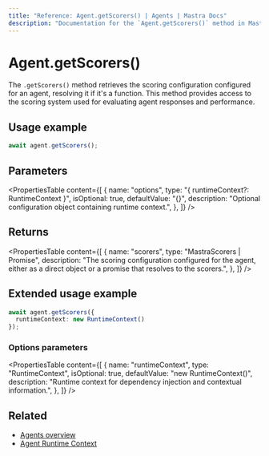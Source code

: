 ```yaml
---
title: "Reference: Agent.getScorers() | Agents | Mastra Docs"
description: "Documentation for the `Agent.getScorers()` method in Mastra agents, which retrieves the scoring configuration."
---
```


# Agent.getScorers()

The `.getScorers()` method retrieves the scoring configuration configured for an agent, resolving it if it's a function. This method provides access to the scoring system used for evaluating agent responses and performance.

## Usage example

```typescript copy
await agent.getScorers();
```

## Parameters

<PropertiesTable
  content={[
    {
      name: "options",
      type: "{ runtimeContext?: RuntimeContext }",
      isOptional: true,
      defaultValue: "{}",
      description: "Optional configuration object containing runtime context.",
    },
  ]}
/>

## Returns

<PropertiesTable
  content={[
    {
      name: "scorers",
      type: "MastraScorers | Promise<MastraScorers>",
      description: "The scoring configuration configured for the agent, either as a direct object or a promise that resolves to the scorers.",
    },
  ]}
/>

## Extended usage example

```typescript copy
await agent.getScorers({
  runtimeContext: new RuntimeContext()
});
```

### Options parameters

<PropertiesTable
  content={[
    {
      name: "runtimeContext",
      type: "RuntimeContext",
      isOptional: true,
      defaultValue: "new RuntimeContext()",
      description: "Runtime context for dependency injection and contextual information.",
    },
  ]}
/>

## Related

- [Agents overview](../../docs/agents/overview.mdx)
- [Agent Runtime Context](../../docs/agents/runtime-context.mdx)
